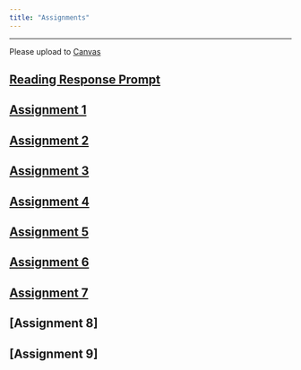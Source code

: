 ```yaml
---
title: "Assignments"
---
```


--------
Please upload to [Canvas](https://cas.columbia.edu/cas/login?service=https%3A%2F%2Fcourseworks.columbia.edu%2Fsakai-login-tool%2Fcontainer)

## [Reading Response Prompt](assignments/readingResponse.html)

## [Assignment 1](assignments/Assignment1.html)

## [Assignment 2](assignments/assignment2.html)

## [Assignment 3](assignments/assignment3.html)

## [Assignment 4](assignments/assignment4.html)

## [Assignment 5](assignments/assignment5.html)

## [Assignment 6](assignments/assignment6.html)

## [Assignment 7](assignments/assignment7.html)

## [Assignment 8]

## [Assignment 9]